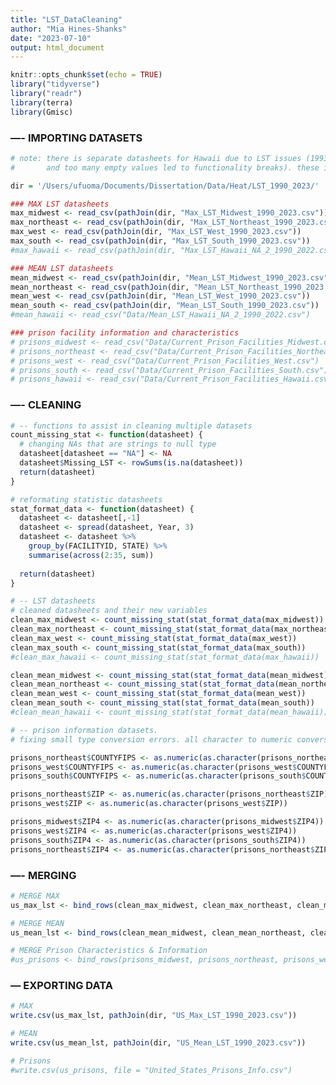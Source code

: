 ```yaml
---
title: "LST_DataCleaning"
author: "Mia Hines-Shanks"
date: "2023-07-10"
output: html_document
---
```


```r
knitr::opts_chunk$set(echo = TRUE)
library("tidyverse")
library("readr")
library(terra)
library(Gmisc)
```

### ---- IMPORTING DATASETS
```r
# note: there is separate datasheets for Hawaii due to LST issues (1993-1998 image band doesn't exist 
#       and too many empty values led to functionality breaks). these issues have been resolved prior to this. 

dir = '/Users/ufuoma/Documents/Dissertation/Data/Heat/LST_1990_2023/'

### MAX LST datasheets
max_midwest <- read_csv(pathJoin(dir, "Max_LST_Midwest_1990_2023.csv"))
max_northeast <- read_csv(pathJoin(dir, "Max_LST_Northeast_1990_2023.csv"))
max_west <- read_csv(pathJoin(dir, "Max_LST_West_1990_2023.csv"))
max_south <- read_csv(pathJoin(dir, "Max_LST_South_1990_2023.csv"))
#max_hawaii <- read_csv(pathJoin(dir, "Max_LST_Hawaii_NA_2_1990_2022.csv"))

### MEAN LST datasheets
mean_midwest <- read_csv(pathJoin(dir, "Mean_LST_Midwest_1990_2023.csv"))
mean_northeast <- read_csv(pathJoin(dir, "Mean_LST_Northeast_1990_2023.csv"))
mean_west <- read_csv(pathJoin(dir, "Mean_LST_West_1990_2023.csv"))
mean_south <- read_csv(pathJoin(dir, "Mean_LST_South_1990_2023.csv"))
#mean_hawaii <- read_csv("Data/Mean_LST_Hawaii_NA_2_1990_2022.csv")

### prison facility information and characteristics
# prisons_midwest <- read_csv("Data/Current_Prison_Facilities_Midwest.csv")
# prisons_northeast <- read_csv("Data/Current_Prison_Facilities_Northeast.csv")
# prisons_west <- read_csv("Data/Current_Prison_Facilities_West.csv")
# prisons_south <- read_csv("Data/Current_Prison_Facilities_South.csv")
# prisons_hawaii <- read_csv("Data/Current_Prison_Facilities_Hawaii.csv")
```

### ---- CLEANING 
```r
# -- functions to assist in cleaning multiple datasets
count_missing_stat <- function(datasheet) {
  # changing NAs that are strings to null type
  datasheet[datasheet == "NA"] <- NA
  datasheet$Missing_LST <- rowSums(is.na(datasheet))
  return(datasheet)
}

# reformating statistic datasheets
stat_format_data <- function(datasheet) {
  datasheet <- datasheet[,-1]
  datasheet <- spread(datasheet, Year, 3)
  datasheet <- datasheet %>%
    group_by(FACILITYID, STATE) %>%
    summarise(across(2:35, sum))
  
  return(datasheet)
}

# -- LST datasheets
# cleaned datasheets and their new variables
clean_max_midwest <- count_missing_stat(stat_format_data(max_midwest))
clean_max_northeast <- count_missing_stat(stat_format_data(max_northeast))
clean_max_west <- count_missing_stat(stat_format_data(max_west))
clean_max_south <- count_missing_stat(stat_format_data(max_south))
#clean_max_hawaii <- count_missing_stat(stat_format_data(max_hawaii))

clean_mean_midwest <- count_missing_stat(stat_format_data(mean_midwest))
clean_mean_northeast <- count_missing_stat(stat_format_data(mean_northeast))
clean_mean_west <- count_missing_stat(stat_format_data(mean_west))
clean_mean_south <- count_missing_stat(stat_format_data(mean_south))
#clean_mean_hawaii <- count_missing_stat(stat_format_data(mean_hawaii))

# -- prison information datasets. 
# fixing small type conversion errors. all character to numeric conversions. 

prisons_northeast$COUNTYFIPS <- as.numeric(as.character(prisons_northeast$COUNTYFIPS))
prisons_west$COUNTYFIPS <- as.numeric(as.character(prisons_west$COUNTYFIPS))
prisons_south$COUNTYFIPS <- as.numeric(as.character(prisons_south$COUNTYFIPS))

prisons_northeast$ZIP <- as.numeric(as.character(prisons_northeast$ZIP))
prisons_west$ZIP <- as.numeric(as.character(prisons_west$ZIP))

prisons_midwest$ZIP4 <- as.numeric(as.character(prisons_midwest$ZIP4))
prisons_west$ZIP4 <- as.numeric(as.character(prisons_west$ZIP4))
prisons_south$ZIP4 <- as.numeric(as.character(prisons_south$ZIP4))
prisons_northeast$ZIP4 <- as.numeric(as.character(prisons_northeast$ZIP4))
```

### ---- MERGING
```r
# MERGE MAX
us_max_lst <- bind_rows(clean_max_midwest, clean_max_northeast, clean_max_west, clean_max_south) #clean_max_hawaii

# MERGE MEAN
us_mean_lst <- bind_rows(clean_mean_midwest, clean_mean_northeast, clean_mean_west, clean_mean_south) #clean_mean_hawaii

# MERGE Prison Characteristics & Information
#us_prisons <- bind_rows(prisons_midwest, prisons_northeast, prisons_west, prisons_south, prisons_hawaii)
```

### --- EXPORTING DATA 
```r
# MAX
write.csv(us_max_lst, pathJoin(dir, "US_Max_LST_1990_2023.csv"))

# MEAN 
write.csv(us_mean_lst, pathJoin(dir, "US_Mean_LST_1990_2023.csv"))

# Prisons
#write.csv(us_prisons, file = "United_States_Prisons_Info.csv")
```